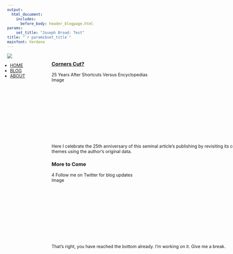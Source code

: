 ```yaml
---
output: 
  html_document:
    includes:
      before_body: header_blogpage.html
params: 
    set_title: "Joseph Broad: Test"
title: "`r params$set_title`"
mainfont: Verdana
---
```

<script>
function loadImage() {
  $('.logo').css('opacity', '0');
  $('.logo').css('transition', '.3s');
  $('.topnav, .footer').css('height', '8vh');
  $('.topnav, .footer').css('transition-delay', '.1s');
  $('.topnav, .footer, .sidebar').css('transition-duration', '.4s');
  $('.topnav, .footer').css('transition-timing-function', 'ease');
}
</script>
<!-- style -->
<link rel="stylesheet" href="style.css" type="text/css">
<link rel="shortcut icon" href="https://www.dropbox.com/s/8nglbmcubk7bl7y/favicon.png?dl=0">
<link rel="icon" href="https://www.dropbox.com/s/8nglbmcubk7bl7y/favicon.png?dl=0">
<!-- Load an icon library -->
<link rel="stylesheet" href="https://cdnjs.cloudflare.com/ajax/libs/font-awesome/5.10.2/css/all.min.css">
<!-- header -->
<div class="topnav">
<div class="landing">
<a href="index.html"><img onload="loadImage()" class="logo" style="object-fit: cover;" src="images/NSU_logorgb.jpg"></a></div>
<ul style="margin-left: -1.5vw">
<li><a href="index.html"><h7 class="active">HOME</h7></a></li>
<li><a href="blog.html"><h7>BLOG</h7></a></li>
<li><a href="about.html"><h7>ABOUT</h7></a></li>
</ul>
</div>

<div class="wideboi" style="position: fixed; top: 8vh; height: 40vh; background-color: #f1f1f1;"></div>
<div class="wideboi" style="top: 8vh; width: 70vw; margin-left: 15vw; margin-top: -2vh; border: 1px none red; background-color: none;">  
<div class="leftcolumn">
<div class="card">
<a href="blog_000_lupia25.html"><h3>Corners Cut?</h3></a>
<p5>25 Years After Shortcuts Versus Encyclopedias</p5>
<div onload="loadImage()" class="fakeimg" style="height:200px;">Image</div>
<p>Here I celebrate the 25th anniversary of this seminal article's publishing by revisiting its central themes using the author's original data.</p></div>
<div class="card">
<h3>More to Come</h3>4
<p5>Follow me on Twitter for blog updates</p5>
<div class="fakeimg" style="height:200px;">Image</div>
<p>That's right, you have reached the bottom already. I'm working on it. Give me a break.</p>
<div class="section" style="bottom: 0; height: 8vh;"></div>
</div></div>

<div class="rightcolumn">
<div class="tcard" style="height: 84vh">
<a class="twitter-timeline"
  href="https://twitter.com/therealjoebroad"></a>
</div>

<script src="https://platform.twitter.com/widgets.js" async></script>
<!--   </div> -->
<!--   <div class="card"> -->
<!--   <h3>Popular Post</h3> -->
<!--   <div class="fakeimg">Image</div><br> -->
<!--   <div class="fakeimg">Image</div><br> -->
<!--   <div class="fakeimg">Image</div> -->
<!--   </div> -->
<!--   <div class="card"> -->
<!--   <h3>Follow Me</h3> -->
<!--   <p>Some text..</p> -->
<!--   </div> -->
<!--   </div> -->
<!--   </div> -->





